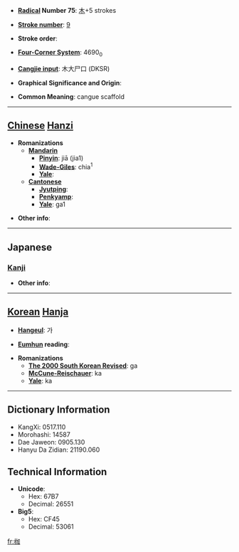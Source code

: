 * '''[[Wiktionary:Chinese radical index| Radical]] Number 75''': [[Wiktionary:Chinese radical index 木|木]]+5 strokes

* '''[[Wiktionary:Chinese total strokes index|Stroke number]]''': [[Wiktionary:Chinese total strokes index 9|9]]

* '''Stroke order''': 

* '''[[Wiktionary:Chinese four corner index|Four-Corner System]]''': 4690<sub>0</sub>

* '''[[Wiktionary:Chinese Cangjie index|Cangjie input]]''': 木大尸口 (DKSR)

* '''Graphical Significance and Origin''': 

* '''Common Meaning''': cangue scaffold

----

== [[Chinese]] [[Hanzi]] ==

* '''Romanizations'''
** '''[[Mandarin]]'''
*** '''[[Pinyin]]''': jiā (jia1)
*** '''[[Wade-Giles]]''': chia<sup>1</sup>
*** '''[[Yale]]''': 
** '''[[Cantonese]]'''
*** '''[[Jyutping]]''':
*** '''[[Penkyamp]]''': 
*** '''[[Yale]]''': ga1

* '''Other info''': 

----

==Japanese==
===[[Kanji]]===
{{kanji|on readings=[[か]] (ka)
|kun readings=[[からざお]] (karazao), [[かせ]] (kase)
}}

* '''Other info''':  

----

== [[Korean]] [[Hanja]] ==

* '''[[Hangeul]]''': 가

* '''[[Eumhun]] reading''': 

* '''Romanizations'''
** '''[[The 2000 South Korean Revised Romanization|The 2000 South Korean Revised]]''': ga
** '''[[McCune-Reischauer]]''': ka
** '''[[Yale]]''': ka

----

== Dictionary Information ==

* KangXi: 0517.110
* Morohashi: 14587
* Dae Jaweon: 0905.130
* Hanyu Da Zidian: 21190.060

== Technical Information ==

* '''Unicode''':
** Hex: 67B7
** Decimal: 26551
* '''Big5''':
** Hex: CF45
** Decimal: 53061

[[fr:枷]]